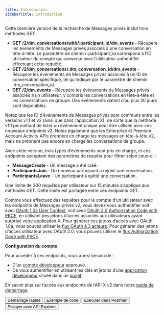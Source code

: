 ```yaml
---
title: Introduction
sidebarTitle: Introduction
---
```



Cette première version de la recherche de Messages privés inclut trois méthodes GET :

* **GET /2/dm&#95;conversations/with/:participant&#95;id/dm&#95;events** - Récupère les événements de Messages privés associés à une conversation en tête-à-tête. Le paramètre de chemin :participant&#95;id correspond à l’ID utilisateur du compte qui converse avec l’utilisateur authentifié effectuant cette requête.
* **GET /2/dm&#95;conversations/:dm&#95;conversation&#95;id/dm&#95;events** - Récupère les événements de Messages privés associés à un ID de conversation spécifique, tel qu’indiqué par le paramètre de chemin :dm&#95;conversation&#95;id.
* **GET /2/dm&#95;events** - Récupère les événements de Messages privés associés à un utilisateur, y compris les conversations en tête-à-tête et les conversations de groupe. Des événements datant d’au plus 30 jours sont disponibles.

Notez que les ID d’événements de Messages privés sont communs entre les versions v1.1 et v2 (ainsi que dans l’application X), de sorte que la méthode v1.1 permettant de lister un événement unique peut être utilisée avec ces nouveaux endpoints v2. Notez également que les Enterprise et Premium Account Activity APIs prennent en charge les messages en tête-à-tête v2, mais ne prennent pas encore en charge les conversations de groupe.

Avec cette version, trois types d’événements sont pris en charge, et ces endpoints acceptent des paramètres de requête pour filtrer selon ceux-ci :

* **MessageCreate** - Un message a été créé.
* **ParticipantsJoin** - Un nouveau participant a rejoint une conversation.
* **ParticipantsLeave** - Un participant a quitté une conversation.

Une limite de 300 requêtes par utilisateur sur 15 minutes s’applique aux méthodes GET. Cette limite est partagée entre ces endpoints GET.

Comme vous effectuez des requêtes pour le compte d’un utilisateur avec les endpoints de Messages privés v2, vous devez vous authentifier soit avec [OAuth 1.0a User Context](/fr/resources/fundamentals/authentication), soit avec [OAuth 2.0 Authorization Code with PKCE](/fr/resources/fundamentals/authentication#oauth-2-0-authorization-code-flow-with-pkce-3), en utilisant des jetons d’accès associés aux utilisateurs ayant autorisé votre application X. Pour générer ces jetons d’accès avec OAuth 1.0a, vous pouvez utiliser le [flux OAuth à 3 acteurs](/fr/resources/fundamentals/authentication#obtaining-access-tokens-using-3-legged-oauth-flow). Pour générer des jetons d’accès utilisateur avec OAuth 2.0, vous pouvez utiliser le [flux Authorization Code with PKCE](/fr/resources/fundamentals/authentication#oauth-2-0-authorization-code-flow-with-pkce-2).

**Configuration du compte**

Pour accéder à ces endpoints, vous aurez besoin de :

* D’un [compte développeur](https://developer.x.com/en/portal/petition/essential/basic-info) approuvé.
* De vous authentifier en utilisant les clés et jetons d’une [application développeur](/fr/resources/fundamentals/developer-apps) située dans un [projet](/fr/resources/fundamentals/projects).

En savoir plus sur l’accès aux endpoints de l’API X v2 dans notre [guide de démarrage](/fr/x-api/getting-started/getting-access).

<div className="flex space-x-2">
  <Button href="/fr/x-api/direct-messages/lookup/quickstart">
    Démarrage rapide
  </Button>

  <Button href="https://github.com/xdevplatform/Twitter-API-v2-sample-code">
    Exemple de code
  </Button>

  <Button href="https://app.getpostman.com/run-collection/9956214-784efcda-ed4c-4491-a4c0-a26470a67400">
    Exécuter dans Postman
  </Button>

  <Button href="https://developer.x.com/apitools/api?endpoint=/2/tweets&method=get">
    Essayer avec API Explorer
  </Button>
</div>
